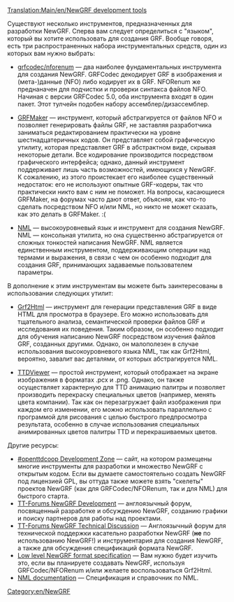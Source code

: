 [[Translation:Main/en/NewGRF development tools]]{{en/-}}

Существуют несколько инструментов, предназначенных для разработки NewGRF. Сперва вам следует определиться с "языком", который вы хотите использовать для создания GRF. Вообще говоря, есть три распространенных набора инструментальных средств, один из которых вам нужно выбрать:


* [http://www.openttd.org/download-grfcodec grfcodec/nforenum] &mdash; два наиболее фундаментальных инструмента для создания NewGRF. GRFCodec декодирует GRF в изображения и (мета-)данные (NFO) либо кодирует их в GRF. NFORenum же преднаначен для подчистки и проверки синтакса файлов NFO. Начиная с версии GRFCodec 5.0, оба инструмента входят в один пакет. Этот тулчейн подобен набору ассемблер/дизассемблер.

* [http://www.tt-forums.net/viewtopic.php?f=68&t=10167 GRFMaker] &mdash; инструмент, который абстрагируется от файлов NFO и позволяет генерировать файлы GRF, не заставляя разработчика заниматься редактированием практически на уровне шестнадцатеричных кодов. Он представляет собой графическую утилиту, которая представляет GRF в абстрактном виде, скрывая некоторые детали. Все кодирование производится посредством графического интерфейса; однако, данный инструмент поддерживает лишь часть возможностей, имеющихся у NewGRF.<br/> К сожалению, из этого проистекает его наиболее существенный недостаток: его не используют опытные GRF-кодеры, так что практически никто вам с ним не поможет. На вопросы, касающиеся GRFMaker, на форумах часто дают ответ, объясняя, как что-то сделать посредством NFO и/или NML, но никто не может сказать, как это делать в GRFMaker. :(

* [http://dev.openttdcoop.org/projects/nml NML] &mdash; высокоуровневый язык и инструмент для создания NewGRF. NML &mdash; консольная утилита, но она существенно абстрагируется от сложных тонкостей написания NewGRF. NML является единственным инструментом, поддерживающим операции над термами и выражения, в связи с чем он особенно подходит для создания GRF, принимающих задаваемые пользователем параметры.

В дополнение к этим инструментам вы можете быть заинтересованы в использовании следующих утилит:

* [http://dev.openttdcoop.org/projects/grf2html Grf2Html] &mdash; инструмент для генерации представления GRF в виде HTML для просмотра в браузере. Его можно использовать для тщательного анализа, семантической проверки файлов GRF и исследования их поведения. Таким образом, он особенно подходит для обучения написанию NewGRF посредством изучения файлов GRF, созданных другими. Однако, он малополезен в случае использования высокоуровневого языка NML, так как Grf2Html, вероятно, завалит вас деталями, от которых абстрагируется NML.

* [http://dev.openttdcoop.org/projects/ttdviewer TTDViewer] &mdash; простой инструмент, который отображает на экране изображения в форматах .pcx и .png. Однако, он также осуществляет характерную для TTD анимацию палитры и позволяет производить перекраску специальных цветов (например, менять цвета компании). Так как он перезагружает файл изображения при каждом его изменении, его можно использовать параллельно с программой для рисования с целью быстрого предпросмотра результата, особенно в случае использования специальных анимированных цветов палитры TTD и перекрашиваемых цветов.

Другие ресурсы:
* [http://dev.openttdcoop.org #openttdcoop Development Zone] &mdash; сайт, на котором размещены многие инструменты для разработки и множество NewGRF с открытым кодом. Если вы думаете самостоятельно создать NewGRF под лицензией GPL, вы оттуда также можете взять "скелеты" проектов NewGRF (как для GRFCodec/NFORenum, так и для NML) для быстрого старта.
* [http://www.tt-forums.net/viewforum.php?f=26 TT-Forums NewGRF Development] &mdash; англоязычный форум, посвященный разработке и обсуждению NewGRF, созданию графики и поиску партнеров для работы над проектами.
* [http://www.tt-forums.net/viewforum.php?f=68 TT-Forums NewGRF Technical Discussion] &mdash; Англоязычный форум для технической поддержки касательно разработки NewGRF ('''не''' по использованию NewGRF!) и инструментария для создания NewGRF, а также для обсуждения спецификаций формата NewGRF.
* [http://newgrf-specs.tt-wiki.net/wiki/Main_Page Low level NewGRF format specification] &mdash; Вам нужно будет изучить это, если вы планируете создавать NewGRF, используя GRFCodec/NFORenum и/или желаете воспользоваться Grf2Html.
* [http://newgrf-specs.tt-wiki.net/wiki/NML:Main NML documentation] &mdash; Спецификация и справочник по NML.


[[Category:en/NewGRF]]